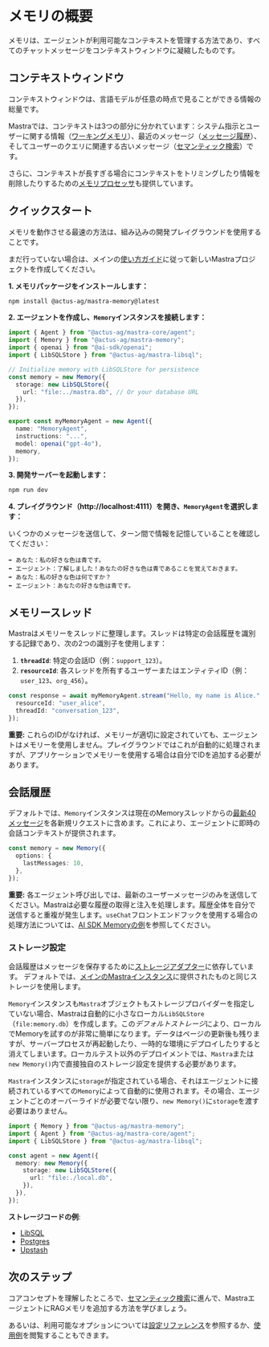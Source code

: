 # メモリの概要

メモリは、エージェントが利用可能なコンテキストを管理する方法であり、すべてのチャットメッセージをコンテキストウィンドウに凝縮したものです。

## コンテキストウィンドウ

コンテキストウィンドウは、言語モデルが任意の時点で見ることができる情報の総量です。

Mastraでは、コンテキストは3つの部分に分かれています：システム指示とユーザーに関する情報（[ワーキングメモリ](./working-memory.mdx)）、最近のメッセージ（[メッセージ履歴](#conversation-history)）、そしてユーザーのクエリに関連する古いメッセージ（[セマンティック検索](./semantic-recall.mdx)）です。

さらに、コンテキストが長すぎる場合にコンテキストをトリミングしたり情報を削除したりするための[メモリプロセッサ](./memory-processors.mdx)も提供しています。

## クイックスタート

メモリを動作させる最速の方法は、組み込みの開発プレイグラウンドを使用することです。

まだ行っていない場合は、メインの[使い方ガイド](/docs/getting-started/installation)に従って新しいMastraプロジェクトを作成してください。

**1. メモリパッケージをインストールします：**

```bash npm2yarn copy
npm install @actus-ag/mastra-memory@latest
```

**2. エージェントを作成し、`Memory`インスタンスを接続します：**

```typescript filename="src/mastra/agents/index.ts" {6-18}
import { Agent } from "@actus-ag/mastra-core/agent";
import { Memory } from "@actus-ag/mastra-memory";
import { openai } from "@ai-sdk/openai";
import { LibSQLStore } from "@actus-ag/mastra-libsql";

// Initialize memory with LibSQLStore for persistence
const memory = new Memory({
  storage: new LibSQLStore({
    url: "file:../mastra.db", // Or your database URL
  }),
});

export const myMemoryAgent = new Agent({
  name: "MemoryAgent",
  instructions: "...",
  model: openai("gpt-4o"),
  memory,
});
```

**3. 開発サーバーを起動します：**

```bash npm2yarn copy
npm run dev
```

**4. プレイグラウンド（http://localhost:4111）を開き、`MemoryAgent`を選択します：**

いくつかのメッセージを送信して、ターン間で情報を記憶していることを確認してください：

```
➡️ あなた：私の好きな色は青です。
⬅️ エージェント：了解しました！あなたの好きな色は青であることを覚えておきます。
➡️ あなた：私の好きな色は何ですか？
⬅️ エージェント：あなたの好きな色は青です。
```

## メモリースレッド

Mastraはメモリーをスレッドに整理します。スレッドは特定の会話履歴を識別する記録であり、次の2つの識別子を使用します：

1.  **`threadId`**: 特定の会話ID（例：`support_123`）。
2.  **`resourceId`**: 各スレッドを所有するユーザーまたはエンティティID（例：`user_123`、`org_456`）。

```typescript {2,3}
const response = await myMemoryAgent.stream("Hello, my name is Alice.", {
  resourceId: "user_alice",
  threadId: "conversation_123",
});
```

**重要:** これらのIDがなければ、メモリーが適切に設定されていても、エージェントはメモリーを使用しません。プレイグラウンドではこれが自動的に処理されますが、アプリケーションでメモリーを使用する場合は自分でIDを追加する必要があります。

## 会話履歴

デフォルトでは、`Memory`インスタンスは現在のMemoryスレッドからの[最新40メッセージ](../../reference/memory/Memory.mdx)を各新規リクエストに含めます。これにより、エージェントに即時の会話コンテキストが提供されます。

```ts {3}
const memory = new Memory({
  options: {
    lastMessages: 10,
  },
});
```

**重要:** 各エージェント呼び出しでは、最新のユーザーメッセージのみを送信してください。Mastraは必要な履歴の取得と注入を処理します。履歴全体を自分で送信すると重複が発生します。`useChat`フロントエンドフックを使用する場合の処理方法については、[AI SDK Memoryの例](../../examples/memory/use-chat.mdx)を参照してください。

### ストレージ設定

会話履歴はメッセージを保存するために[ストレージアダプター](/reference/memory/Memory#parameters)に依存しています。
デフォルトでは、[メインのMastraインスタンス](https://mastra.ai/reference/core/mastra-class#initialization)に提供されたものと同じストレージを使用します。

`Memory`インスタンスも`Mastra`オブジェクトもストレージプロバイダーを指定していない場合、Mastraは自動的に小さなローカル`LibSQLStore`（`file:memory.db`）を作成します。この*デフォルトストレージ*により、ローカルでMemoryを試すのが非常に簡単になります。データはページの更新後も残りますが、サーバープロセスが再起動したり、一時的な環境にデプロイしたりすると消えてしまいます。ローカルテスト以外のデプロイメントでは、`Mastra`または`new Memory()`内で直接独自のストレージ設定を提供する必要があります。

`Mastra`インスタンスに`storage`が指定されている場合、それはエージェントに接続されているすべての`Memory`によって自動的に使用されます。その場合、エージェントごとのオーバーライドが必要でない限り、`new Memory()`に`storage`を渡す必要はありません。

```ts {7-9}
import { Memory } from "@actus-ag/mastra-memory";
import { Agent } from "@actus-ag/mastra-core/agent";
import { LibSQLStore } from "@actus-ag/mastra-libsql";

const agent = new Agent({
  memory: new Memory({
    storage: new LibSQLStore({
      url: "file:./local.db",
    }),
  }),
});
```

**ストレージコードの例**:

- [LibSQL](/examples/memory/memory-with-libsql)
- [Postgres](/examples/memory/memory-with-pg)
- [Upstash](/examples/memory/memory-with-upstash)

## 次のステップ

コアコンセプトを理解したところで、[セマンティック検索](./semantic-recall.mdx)に進んで、MastraエージェントにRAGメモリを追加する方法を学びましょう。

あるいは、利用可能なオプションについては[設定リファレンス](../../reference/memory/Memory.mdx)を参照するか、[使用例](../../examples/memory/use-chat.mdx)を閲覧することもできます。
